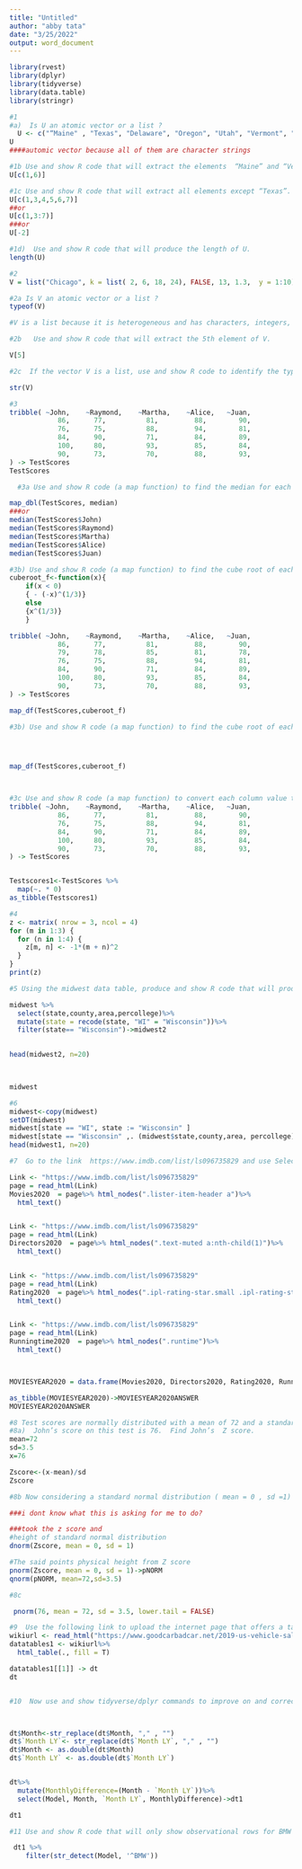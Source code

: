 ```yaml
---
title: "Untitled"
author: "abby tata"
date: "3/25/2022"
output: word_document
---
```

```r
library(rvest)
library(dplyr)
library(tidyverse)
library(data.table)
library(stringr)

```

```r
#1 
#a)  Is U an atomic vector or a list ?
  U <- c("“Maine" , "Texas", "Delaware", "Oregon", "Utah", "Vermont", "Ohio")
U
####automic vector because all of them are character strings
```

```r
#1b Use and show R code that will extract the elements  “Maine” and “Vermont”.
U[c(1,6)] 


```

```r
#1c Use and show R code that will extract all elements except “Texas”.
U[c(1,3,4,5,6,7)]
##or
U[c(1,3:7)]
###or
U[-2]
```

```r
#1d)  Use and show R code that will produce the length of U.
length(U)
```

```r
#2  
V = list("Chicago", k = list( 2, 6, 18, 24), FALSE, 13, 1.3,  y = 1:10)

#2a Is V an atomic vector or a list ?
typeof(V)

#V is a list because it is heterogeneous and has characters, integers, lists and logical entries
```

```r
#2b   Use and show R code that will extract the 5th element of V.

V[5]
```
```r
#2c  If the vector V is a list, use and show R code to identify the type of each object in V.

str(V)
```

```r
#3
tribble( ~John,    ~Raymond,    ~Martha,    ~Alice,   ~Juan,
            86,      77,          81,         88,        90,                  79,      78,          85,         81,        78,
            76,      75,          88,         94,        81,
            84,      90,          71,         84,        89,
            100,     80,          93,         85,        84,
            90,      73,          70,         88,        93,
) -> TestScores
TestScores

  #3a Use and show R code (a map function) to find the median for each column.

map_dbl(TestScores, median)
###or 
median(TestScores$John)
median(TestScores$Raymond)
median(TestScores$Martha)
median(TestScores$Alice)
median(TestScores$Juan)

```

```r
#3b) Use and show R code (a map function) to find the cube root of each column element.
cuberoot_f<-function(x){
    if(x < 0)
    { - (-x)^(1/3)}
    else
    {x^(1/3)}
    }

tribble( ~John,    ~Raymond,    ~Martha,    ~Alice,   ~Juan,
            86,      77,          81,         88,        90,                  
            79,      78,          85,         81,        78,
            76,      75,          88,         94,        81,
            84,      90,          71,         84,        89,
            100,     80,          93,         85,        84,
            90,      73,          70,         88,        93,
) -> TestScores

map_df(TestScores,cuberoot_f)
```

```r

#3b) Use and show R code (a map function) to find the cube root of each column element.




map_df(TestScores,cuberoot_f)




```


```r
#3c Use and show R code (a map function) to convert each column value to 0.
tribble( ~John,    ~Raymond,    ~Martha,    ~Alice,   ~Juan,
            86,      77,          81,         88,        90,                  79,      78,          85,         81,        78,
            76,      75,          88,         94,        81,
            84,      90,          71,         84,        89,
            100,     80,          93,         85,        84,
            90,      73,          70,         88,        93,
) -> TestScores


Testscores1<-TestScores %>%
  map(~. * 0)
as_tibble(Testscores1)
```

```r
#4 
z <- matrix( nrow = 3, ncol = 4)
for (m in 1:3) {
  for (n in 1:4) {
    z[m, n] <- -1*(m + n)^2
  }
}
print(z)
```
```r
#5 Using the midwest data table, produce and show R code that will produce 20 observational rows of the table given below that only shows the first five observational rows. Use tidyverse/dplyr commands. Note that the state abbreviation WI has been changed to Wisconsin and Wisconsin is the only state listed.

midwest %>%
  select(state,county,area,percollege)%>%
  mutate(state = recode(state, "WI" = "Wisconsin"))%>%
  filter(state== "Wisconsin")->midwest2
  

head(midwest2, n=20)

 
```

```r
midwest
```


```r
#6 
midwest<-copy(midwest)
setDT(midwest)
midwest[state == "WI", state := "Wisconsin" ]
midwest[state == "Wisconsin" ,. (midwest$state,county,area, percollege)]->midwest1
head(midwest1, n=20)


```


```r
#7  Go to the link  https://www.imdb.com/list/ls096735829 and use Selector Gadget , as demonstrated in class to collect data specific to the movie names, the directors of the movies, the movie ratings, and the running times of the movies.  Your code should produce the final resulting table given below.   Hint:  (you may have to first create a data frame, and then convert the data frame to the tibble shown below.

Link <- "https://www.imdb.com/list/ls096735829"
page = read_html(Link)
Movies2020  = page%>% html_nodes(".lister-item-header a")%>%
  html_text()


Link <- "https://www.imdb.com/list/ls096735829"
page = read_html(Link)
Directors2020  = page%>% html_nodes(".text-muted a:nth-child(1)")%>%
  html_text()


Link <- "https://www.imdb.com/list/ls096735829"
page = read_html(Link)
Rating2020  = page%>% html_nodes(".ipl-rating-star.small .ipl-rating-star__rating")%>%
  html_text()


Link <- "https://www.imdb.com/list/ls096735829"
page = read_html(Link)
Runningtime2020  = page%>% html_nodes(".runtime")%>%
  html_text()



MOVIESYEAR2020 = data.frame(Movies2020, Directors2020, Rating2020, Runningtime2020)

as_tibble(MOVIESYEAR2020)->MOVIESYEAR2020ANSWER
MOVIESYEAR2020ANSWER
```


```r
#8 Test scores are normally distributed with a mean of 72 and a standard deviation of 3.5.
#8a)  John’s score on this test is 76.  Find John’s  Z score.
mean=72
sd=3.5
x=76

Zscore<-(x-mean)/sd
Zscore
```


```r
#8b Now considering a standard normal distribution ( mean = 0 , sd =1)  Use and show R code to find the height of point on the normal curve with respect to John’s Z score on the horizontal axis.

###i dont know what this is asking for me to do?

###took the z score and 
#height of standard normal distribution
dnorm(Zscore, mean = 0, sd = 1)

#The said points physical height from Z score
pnorm(Zscore, mean = 0, sd = 1)->pNORM
qnorm(pNORM, mean=72,sd=3.5)

```

```r
#8c 

 pnorm(76, mean = 72, sd = 3.5, lower.tail = FALSE)
```

```r
#9  Use the following link to upload the internet page that offers a table that features information regarding automobile sales monthly.  https://www.goodcarbadcar.net/2019-us-vehicle-sales-figures-by-model/.   Use and show R code to web scrape the only table on the page.  A portion of the table is given below.
wikiurl <- read_html("https://www.goodcarbadcar.net/2019-us-vehicle-sales-figures-by-model/ ")
datatables1 <- wikiurl%>%
  html_table(., fill = T)

datatables1[[1]] -> dt
dt



```

```r
#10  Now use and show tidyverse/dplyr commands to improve on and correct your web scraped table produced in #8. The first five rows of the modified table is given below.  Note that the last column variable was created by mutating. Your coding should produce the remaining five observational rows.



dt$Month<-str_replace(dt$Month, "," , "")
dt$`Month LY`<- str_replace(dt$`Month LY`, "," , "")
dt$Month <- as.double(dt$Month)
dt$`Month LY` <- as.double(dt$`Month LY`)


dt%>%
  mutate(MonthlyDifference=(Month - `Month LY`))%>%
  select(Model, Month, `Month LY`, MonthlyDifference)->dt1

dt1
```



```r
#11 Use and show R code that will only show observational rows for BMW vehicles.  This data table has 17 observational rows. The first five are shown below.

 dt1 %>% 
    filter(str_detect(Model, '^BMW'))
```




